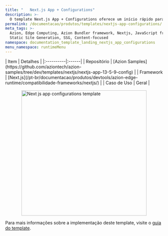 ```yaml
---
title: "   Next.js App + Configurations"
description: >-
  O template Next.js App + Configurations oferece um início rápido para construir uma aplicação Next.js com configurações personalizadas e App Router para executá-la diretamente na edge. Next.js App + Configurations também cria arquivos para implementar o formato App Router, incluindo a página inicial, roteamento de API no edge e Custom Route Handlers, criados no novo repositório durante o deploy.
permalink: /documentacao/produtos/templates/nextjs-app-configurations/
meta_tags: >-
  Azion, Edge Computing, Azion Bundler framework, Nextjs, JavaScript frameworks,
  Static Site Generation, SSG, Content-focused
namespace: documentation_template_landing_nextjs_app_configurations
menu_namespace: runtimeMenu
---
```



<div class="[&_.flex.flex-col]:!gap-4 [&_.flex.flex-col]:md:!gap-8 [&_.flex.flex-col]:2xl:!gap-16">
  <SectionBasicContent
    titleTag="h2"
    description="O template Next.js App + Configurations oferece um início rápido para construir uma aplicação Next.js com configurações personalizadas e App Router para executá-la diretamente na edge. Next.js App + Configurations também cria arquivos para implementar o formato App Router, incluindo a página inicial, roteamento de API no edge e Custom Route Handlers, criados no novo repositório durante o deploy."
    buttons={[
      { label: "Deploy template", link: "https://console.azion.com/create/nextjs/nextjs-app-configurations", outlined: false, icon: "ai ai-azion", iconPos: "left" },
      { label: "Ver demo", link: "https://y8nr1aoq7p.map.azionedge.net", severity: "secondary" }
    ]}
  />
</div>

<div style="display: flex; gap: 1rem; align-items: center; flex-direction: row; flex-wrap: wrap;">
  <div style="flex: 1; min-width: 300px;">
    | Item | Detalhes |
    |:----------|:------|
    | Repositório | [Azion Samples](https://github.com/aziontech/azion-samples/tree/dev/templates/nextjs/nextjs-app-13-5-9-config) |
    | Framework | [Next.js](/pt-br/documentacao/produtos/devtools/azion-edge-runtime/compatibilidade-frameworks/nextjs/) |
    | Caso de Uso | Geral |
  </div>
  <div style="display: flex; justify-content: center; align-items: center; flex: 1; min-width: 300px;">
    <img src="/assets/docs/images/uploads/template-showcase/nextjs/nextjs-app-configurations.png" width="400" alt="Next js app configurations template" style="max-width: 100%; height: auto;" />
  </div>
</div>

Para mais informações sobre a implementação deste template, visite o [guia do template](/pt-br/documentacao/produtos/guias/nextjs-app-configurations/).